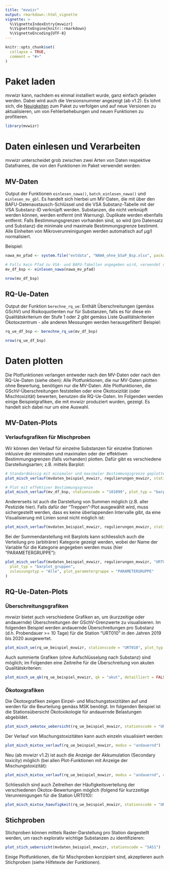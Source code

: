 ```yaml
---
title: "mvwizr"
output: rmarkdown::html_vignette
vignette: >
  %\VignetteIndexEntry{mvwizr}
  %\VignetteEngine{knitr::rmarkdown}
  %\VignetteEncoding{UTF-8}
---
```


```r
knitr::opts_chunk$set(
  collapse = TRUE,
  comment = "#>"
)
```

# Paket laden

mvwizr kann, nachdem es einmal installiert wurde, ganz einfach geladen werden. Dabei wird auch die Versionsnummer angezeigt (ab v1.2). Es lohnt sich, die [Neuigkeiten](https://ror-at-ebp.github.io/mvwizr/news/index.html) zum Paket zu verfolgen und auf neue Versionen zu aktualisieren, um von Fehlerbehebungen und neuen Funktionen zu profitieren.

```r
library(mvwizr)
```

# Daten einlesen und Verarbeiten

mvwizr unterscheidet grob zwischen zwei Arten von Daten respektive Dataframes, die von den Funktionen im Paket verwendet werden:

## MV-Daten

Output der Funktionen `einlesen_nawa()`, `batch_einlesen_nawa()` und `einlesen_mv_gbl`. Es handelt sich hierbei um MV-Daten, die mit über den BAFU-Datenaustausch-Schlüssel und die VSA Substanz-Tabelle mit der VSA Substanz-ID verknüpft werden. Substanzen, die nicht verknüpft werden können, werden entfernt (mit Warnung). Duplikate werden ebenfalls entfernt. Falls Bestimmungsgrenzen vorhanden sind, so wird (pro Datensatz und Substanz) die minimale und maximale Bestimmungsgrenze bestimmt. Alle Einheiten von Mikroverunreinigungen werden automatisch auf µg/l normalisiert.

Beispiel:

```r
nawa_mv_pfad <- system.file("extdata", "NAWA_ohne_bSaP_Bsp.xlsx", package = "mvwizr")

# Falls kein Pfad zu VSA- und BAFU-Tabellen angegeben wird, verwendet das Paket die gebundelte Version.
mv_df_bsp <- einlesen_nawa(nawa_mv_pfad)

nrow(mv_df_bsp)
```

## RQ-Ue-Daten

Output der Funktion `berechne_rq_ue`: Enthält Überschreitungen (gemäss GSchV) und Risikoquotienten nur für Substanzen, falls es für diese ein Qualitätskriterium der Stufe 1 oder 2 gibt gemäss Liste Qualitätskriterien Ökotoxzentrum - alle anderen Messungen werden herausgefiltert! Beispiel:

```r
rq_ue_df_bsp <- berechne_rq_ue(mv_df_bsp)

nrow(rq_ue_df_bsp)
```

# Daten plotten

Die Plotfunktionen verlangen entweder nach den MV-Daten oder nach den RQ-Ue-Daten (siehe oben): Alle Plotfunktionen, die nur MV-Daten plotten ohne Bewertung, benötigen nur die MV-Daten. Alle Plotfunktionen, die GSchV-Überschreitungen feststellen oder eine Ökotoxizität (oder Mischtoxizität) bewerten, benutzen die RQ-Ue-Daten. Im Folgenden werden einige Beispielgrafiken, die mit mvwizr produziert wurden, gezeigt. Es handelt sich dabei nur um eine Auswahl.

## MV-Daten-Plots

### Verlaufsgrafiken für Mischproben

Wir können den Verlauf für einzelne Substanzen für einzelne Stationen inklusive der minimalen und maximalen oder der effektiven Bestimmungsgrenzen (falls vorhanden) plotten. Dafür gibt es verschiedene Darstellungsarten; z.B. mittels Barplot:

```r
# Standardmässig mit minimaler und maximaler Bestimmungsgrenze geplottet
plot_misch_verlauf(mvdaten_beispiel_mvwizr, regulierungen_mvwizr, stationscode = "URT010", plot_typ = "barplot", id_substanz = 71)
```

```r
# Plot mit effektiver Bestimmungsgrenze
plot_misch_verlauf(mv_df_bsp, stationscode = "101099", plot_typ = "barplot", id_substanz = 71, bg_typ = "effektiv")
```

Andererseits ist auch die Darstellung von Summen möglich (z.B. aller Pestizide hier). Falls dafür der "Treppen"-Plot ausgewählt wird, muss sichergestellt werden, dass es keine überlappenden Intervalle gibt, da eine Visualisierung mit Linien sonst nicht möglich ist:

```r
plot_misch_verlauf(mvdaten_beispiel_mvwizr, regulierungen_mvwizr, stationscode = "URT010", plot_typ = "treppen", zulassungstyp = "[BP]")
```

Bei der Summendarstellung mit Barplots kann schliesslich auch die Verteilung pro (arbiträrer) Kategorie gezeigt werden, wobei der Name der Variable für die Kategorie angegeben werden muss (hier "PARAMETERGRUPPE"):

```r
plot_misch_verlauf(mvdaten_beispiel_mvwizr, regulierungen_mvwizr, "URT010",
  plot_typ = "barplot_gruppen",
  zulassungstyp = "Alle", plot_parametergruppe = "PARAMETERGRUPPE"
)
```

## RQ-Ue-Daten-Plots

### Überschreitungsgrafiken

mvwizr bietet auch verschiedene Grafiken an, um (kurzzeitige oder andauernde) Überschreitungen der GSchV-Grenzwerte zu visualisieren. Im folgenden Beispiel werden andauernde Überschreitungen pro Substanz (d.h. Probendauer >= 10 Tage) für die Station "URT010" in den Jahren 2019 bis 2020 ausgewertet.

```r
plot_misch_ue(rq_ue_beispiel_mvwizr, stationscode = "URT010", plot_typ = "andauernd", jahr = c(2019, 2020))
```

Auch summierte Grafiken (ohne Aufschlüsselung nach Substanz) sind möglich; im Folgenden eine Zeitreihe für die Überschreitung von akuten Qualitätskriterien:

```r
plot_misch_ue_qk(rq_ue_beispiel_mvwizr, qk = "akut", detailliert = FALSE)
```


### Ökotoxgrafiken

Die Ökotoxgrafiken zeigen Einzel- und Mischungstoxizitäten auf und werden für die Beurteilung gemäss MSK benötigt. Im folgenden Beispiel ist die Stationsübersicht Ökotoxikologie für andauernde Belastungen abgebildet.

```r
plot_misch_oekotox_uebersicht(rq_ue_beispiel_mvwizr, stationscode = "URT010", jahr = 2020)
```
Der Verlauf von Mischungstoxizitäten kann auch einzeln visualisiert werden:

```r
plot_misch_mixtox_verlauf(rq_ue_beispiel_mvwizr, modus = "andauernd")
```

Neu (ab mvwizr v1.2) ist auch die Anzeige der Akkumulation (Secondary toxicity) möglich (bei allen Plot-Funktionen mit Anzeige der Mischungstoxizität):

```r
plot_misch_mixtox_verlauf(rq_ue_beispiel_mvwizr, modus = "andauernd", optin_mischtox_S = TRUE)
```

Schliesslich sind auch Zeitreihen der Häufigkeitsverteilung der verschiedenen Ökotox-Bewertungen möglich (folgend für kurzzeitige Verunreinigungen für die Station URT010):

```r
plot_misch_mixtox_haeufigkeit(rq_ue_beispiel_mvwizr, stationscode = "URT010", modus = "kurzzeitig")
```

## Stichproben

Stichproben können mittels Raster-Darstellung pro Station dargestellt werden, um rasch explorativ wichtige Substanzen zu identifizieren:

```r
plot_stich_uebersicht(mvdaten_beispiel_mvwizr, stationscode = "SA51")
```

Einige Plotfunktionen, die für Mischproben konzipiert sind, akzeptieren auch Stichproben (siehe Hilfetexte der Funktionen).
